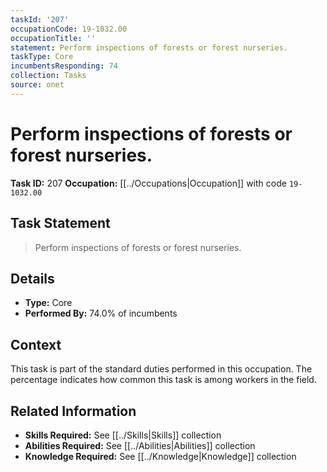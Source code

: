 ```yaml
---
taskId: '207'
occupationCode: 19-1032.00
occupationTitle: ''
statement: Perform inspections of forests or forest nurseries.
taskType: Core
incumbentsResponding: 74
collection: Tasks
source: onet
---
```

# Perform inspections of forests or forest nurseries.

**Task ID:** 207
**Occupation:** [[../Occupations|Occupation]] with code `19-1032.00`

## Task Statement

> Perform inspections of forests or forest nurseries.

## Details

- **Type:** Core
- **Performed By:** 74.0% of incumbents

## Context

This task is part of the standard duties performed in this occupation. The percentage indicates how common this task is among workers in the field.

## Related Information

- **Skills Required:** See [[../Skills|Skills]] collection
- **Abilities Required:** See [[../Abilities|Abilities]] collection
- **Knowledge Required:** See [[../Knowledge|Knowledge]] collection
